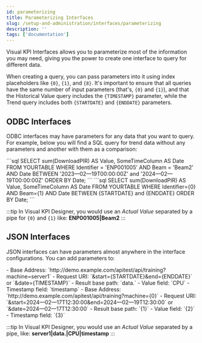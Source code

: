 ```yaml
---
id: parameterizing
title: Parameterizing Interfaces
slug: /setup-and-administration/interfaces/parameterizing
description: ''
tags: ['documentation']
---
```



Visual KPI Interfaces allows you to parameterize most of the information you may need, giving you the power to create one interface to query for different data. 

When creating a query, you can pass parameters into it using index placeholders like `{0}`, `{1}`, and `{8}`. It's important to ensure that all queries have the same number of input parameters (that's, `{0}` and `{1}`), and that the Historical Value query includes the `{TIMESTAMP}` parameter, while the Trend query includes both `{STARTDATE}` and `{ENDDATE}` parameters.

## ODBC Interfaces

ODBC interfaces may have parameters for any data that you want to query. For example, below you will find a SQL query for trend data without any parameters and another with them as a comparison:

<Tabs>
  <TabItem value="Without Parameters" label="Without Parameters" default>
    ```sql
      SELECT sum(DownloadPIR) AS Value,
      SomeTimeColumn AS Date
      FROM YOURTABLE
      WHERE Identifier = 'ENP001005' AND Beam = 'Beam2'
      AND Date BETWEEN '2023—02—19T00:00:00Z' and '2024—02—19T00:00:00Z'
      ORDER BY Date;
    ```
  </TabItem>
  <TabItem value="Parameterized" label="Parameterized">
    ```sql
      SELECT sum(DownloadPIR) AS Value,
      SomeTimeColumn AS Date
      FROM YOURTABLE
      WHERE Identifier={0} AND Beam={1}
      AND Date BETWEEN {STARTDATE} and {ENDDATE} 
      ORDER BY Date;
    ```
  </TabItem>
</Tabs>

:::tip
In Visual KPI Designer, you would use an _Actual Value_ separated by a pipe for `{0}` and `{1}` like: **ENP001005|Beam2**
:::

## JSON Interfaces

JSON interfaces can have parameters almost anywhere in the interface configurations. You can add parameters to:

<Tabs>
  <TabItem value="Without Parameters" label="Without Parameters" default>
    - Base Address: `http://demo.example.com/apitest/api/training?machine=server1`
    - Request URI: `&start={STARTDATE}&end={ENDDATE}` or `&date={TIMESTAMP}`
    - Result base path: `data.`
    - Value field: `CPU`
    - Timestamp field: `timestamp`
  </TabItem>
  <TabItem value="Parameterized" label="Parameterized">
    - Base Address: `http://demo.example.com/apitest/api/training?machine={0}`
    - Request URI: `&start=2024—02—17T12:30:00&end=2024—02—19T12:30:00` or `&date=2024—02—17T12:30:00`
    - Result base path: `{1}`
    - Value field: `{2}`
    - Timestamp field: `{3}`
  </TabItem>
</Tabs>

:::tip
In Visual KPI Designer, you would use an _Actual Value_ separated by a pipe, like: **server1|data.|CPU|timestamp**
:::
